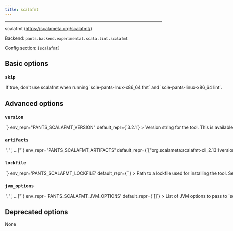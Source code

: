 ```yaml
---
title: scalafmt
---
```



---

scalafmt (https://scalameta.org/scalafmt/)

Backend: <span className="color--primary">`pants.backend.experimental.scala.lint.scalafmt`</span>

Config section: <span className="color--primary">`[scalafmt]`</span>

<span className={styles.options}>

## Basic options

### `skip`

<Option
  cli_repr={`--[no-]scalafmt-skip`}
  env_repr="PANTS_SCALAFMT_SKIP"
  default_repr={`False`}
>
  If true, don&#x27;t use scalafmt when running `scie-pants-linux-x86_64 fmt`
  and `scie-pants-linux-x86_64 lint`.
</Option>

## Advanced options

### `version`

<Option
  cli_repr={`--scalafmt-version=<str>`}
  env_repr="PANTS_SCALAFMT_VERSION"
  default_repr={`3.2.1`}
>
  Version string for the tool. This is available for substitution in the
  `[scalafmt].artifacts` option by including the string `{version}`.
</Option>

### `artifacts`

<Option
  cli_repr={`--scalafmt-artifacts="['<str>', '<str>', ...]"`}
  env_repr="PANTS_SCALAFMT_ARTIFACTS"
  default_repr={`["org.scalameta:scalafmt-cli_2.13:{version}"]`}
>
  Artifact requirements for this tool using specified as either the address of a
  `jvm_artifact` target or, alternatively, as a colon-separated Maven
  coordinates (e.g., group:name:version). For Maven coordinates, the string `
  {version}` version will be substituted with the value of the
  `[scalafmt].version` option.
</Option>

### `lockfile`

<Option
  cli_repr={`--scalafmt-lockfile=<str>`}
  env_repr='PANTS_SCALAFMT_LOCKFILE'
  default_repr={`<default>`}
>
Path to a lockfile used for installing the tool.

Set to the string `<default>` to use a lockfile provided by Pants, so long as you have not changed the `--version` option. See https://github.com/pantsbuild/pants/blob/release_2.17.1rc3/src/python/pants/backend/scala/lint/scalafmt/scalafmt.default.lockfile.txt for the default lockfile contents.

To use a custom lockfile, set this option to a file path relative to the build root, then run `scie-pants-linux-x86_64 jvm-generate-lockfiles --resolve=scalafmt`.

</Option>

### `jvm_options`

<Option
  cli_repr={`--scalafmt-jvm-options="['<str>', '<str>', ...]"`}
  env_repr='PANTS_SCALAFMT_JVM_OPTIONS'
  default_repr={`[]`}
>
List of JVM options to pass to `scalafmt` JVM processes.

Options set here will be added to those set in `[jvm].global_options`. Please check the documentation for the `jvm` subsystem to see what values are accepted here.

</Option>

## Deprecated options

None

</span>

